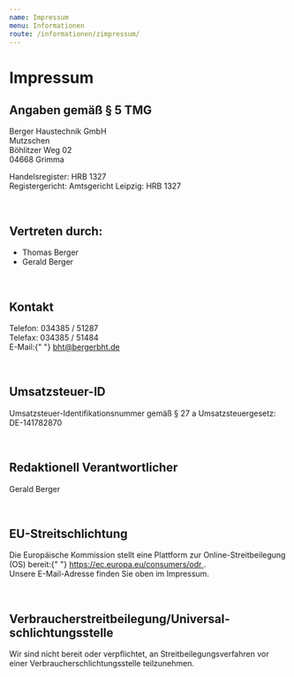 ```yaml
---
name: Impressum
menu: Informationen
route: /informationen/zimpressum/
---
```


# Impressum

<h2> Angaben gem&auml;&szlig; &sect; 5 TMG </h2>

<p>
	Berger Haustechnik GmbH
	<br />
	Mutzschen
	<br />
	B&ouml;hlitzer Weg 02
	<br />
	04668 Grimma
</p>
<p>
	Handelsregister: HRB 1327
	<br />
	Registergericht: Amtsgericht Leipzig: HRB 1327
</p>
<br />
<h2> Vertreten durch: </h2>

<ul>
<li>Thomas Berger</li>
<li>Gerald Berger</li>
</ul>
<br />

<h2>Kontakt</h2>
<p>
Telefon: 034385 / 51287
<br />
Telefax: 034385 / 51484
<br />
E-Mail:{" "}
<a style={{ color: "#cd0000" }} href='mailto:bht@bergerht.de'>
    bht@bergerbht.de
</a>
</p>
<br />

<h2>Umsatzsteuer-ID</h2>
<p>
Umsatzsteuer-Identifikationsnummer gem&auml;&szlig; &sect; 27 a
Umsatzsteuergesetz:
<br />
DE-141782870
</p>
<br />

<h2>Redaktionell Verantwortlicher</h2>
<p>Gerald Berger</p>
<br />

<h2>EU-Streitschlichtung</h2>
<p>
Die Europ&auml;ische Kommission stellt eine Plattform zur
Online-Streitbeilegung (OS) bereit:{" "}
<a
    href='https://ec.europa.eu/consumers/odr'
    target='_blank'
    rel='noopener noreferrer'
    style={{ color: "#cd0000" }}
>
    https://ec.europa.eu/consumers/odr
</a>
.<br /> Unsere E-Mail-Adresse finden Sie oben im Impressum.
</p>
<br />

<h2>
Verbraucher&shy;streit&shy;beilegung/Universal&shy;schlichtungs&shy;stelle
</h2>
<p>
Wir sind nicht bereit oder verpflichtet, an Streitbeilegungsverfahren
vor einer Verbraucherschlichtungsstelle teilzunehmen.
</p>
